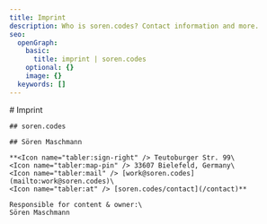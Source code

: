 ```yaml
---
title: Imprint
description: Who is soren.codes? Contact information and more.
seo:
  openGraph:
    basic:
      title: imprint | soren.codes
    optional: {}
    image: {}
  keywords: []
---
```

<Section background={false}>
  <Container max>
    # Imprint

    ## soren.codes

    ## Sören Maschmann

    **<Icon name="tabler:sign-right" /> Teutoburger Str. 99\
    <Icon name="tabler:map-pin" /> 33607 Bielefeld, Germany\
    <Icon name="tabler:mail" /> [work@soren.codes](mailto:work@soren.codes)\
    <Icon name="tabler:at" /> [soren.codes/contact](/contact)**

    Responsible for content & owner:\
    Sören Maschmann
  </Container>
</Section>
